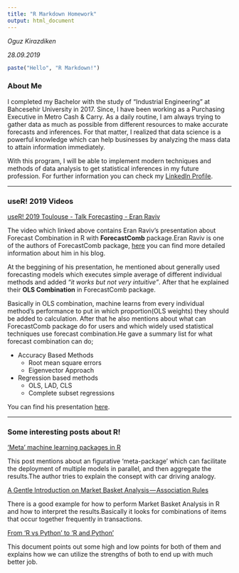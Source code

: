 ---
title: "R Markdown Homework"
output: html_document
---
*Oguz Kirazdiken*

*28.09.2019*

```{r}
paste("Hello", "R Markdown!")
``` 

### About Me

  I completed my Bachelor with the study of "Industrial Engineering" at Bahcesehir University in 2017. Since, I have been working as a Purchasing Executive in Metro Cash & Carry. As a daily routine, I am always trying to gather data as much as possible from different resources to make accurate forecasts and inferences. For that matter, I realized that data science is a powerful knowledge which can help businesses by analyzing the mass data to attain information immediately.
  
  With this program, I will be able to implement modern techniques and methods of data analysis to get statistical inferences in my future profession. For further information you can check my [LinkedIn Profile](www.linkedin.com/in/oguz-kirazdiken).

***
  
### useR! 2019 Videos

[useR! 2019 Toulouse - Talk Forecasting - Eran Raviv](https://www.youtube.com/watch?v=8IIUvMXHJFs&t=587s)

  The video which linked above contains Eran Raviv's presentation about Forecast Combination in R with __ForecastComb__ package.Eran Raviv is one of the authors of ForecastComb package, [here](https://eranraviv.com) you can find more detailed information about him in his blog.
  
  At the beggining of his presentation, he mentioned about generally used forecasting models which executes simple average of different individual methods and added _"it works but not very intuitive"_. After that he explained their __OLS Combination__ in ForecastComb package.
  
  Basically in OLS combination, machine learns from every individual method's performance to put in which proportion(OLS weights) they should be added to calculation. After that he also mentions about what can ForecastComb package do for users and which widely used statistical techniques use forecast combination.He gave a summary list for what forecast combination can do;

* Accuracy Based Methods
  + Root mean square errors
  + Eigenvector Approach
* Regression based methods
  + OLS, LAD, CLS
  + Complete subset regressions

You can find his presentation [here](https://eranraviv.com/wp-content/uploads/2019/07/Toulouse/201907_toulouse.html#/).

***  

### Some interesting posts about R!

[‘Meta’ machine learning packages in R](https://towardsdatascience.com/meta-machine-learning-packages-in-r-c3e869b53ed6)

  This post mentions about an figurative ‘meta-package’ which can facilitate the deployment of multiple models in parallel, and then aggregate the results.The author tries to explain the consept with car driving analogy.
  
[A Gentle Introduction on Market Basket Analysis — Association Rules](https://datascienceplus.com/a-gentle-introduction-on-market-basket-analysis%E2%80%8A-%E2%80%8Aassociation-rules/)  

  There is a good example for how to perform Market Basket Analysis in R and how to interpret the results.Basically it looks for combinations of items that occur together frequently in transactions.

[From ‘R vs Python’ to ‘R and Python’](https://towardsdatascience.com/from-r-vs-python-to-r-and-python-aa25db33ce17)

  This document points out some high and low points for both of them and explains how we can utilize the strengths of both to end up with much better job.


